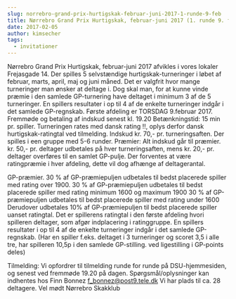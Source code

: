 ```yaml
---
slug: norrebro-grand-prix-hurtigskak-februar-juni-2017-1-runde-9-feb
title: Nørrebro Grand Prix Hurtigskak, februar-juni 2017 (1. runde 9. feb)
date: 2017-02-05
author: kimsecher
tags:
  - invitationer
---
```

Nørrebro Grand Prix Hurtigskak, februar-juni 2017 afvikles i vores lokaler Frejasgade 14. Der spilles 5 selvstændige hurtigskak-turneringer i løbet af februar, marts, april, maj og juni måned.
Det er valgfrit hvor mange turneringer man ønsker at deltage i. Dog skal man, for at kunne vinde præmie i den samlede GP-turnering have deltaget i minimum 3 af de 5 turneringer. En spillers resultater i op til 4 af de enkelte turneringer indgår i det samlede GP-regnskab.
Første afdeling er TORSDAG 9.februar 2017.
Fremmøde og betaling af indskud senest kl. 19.20
Betænkningstid: 15 min pr. spiller. Turneringen rates med dansk rating !!, oplys derfor dansk hurtigskak-ratingtal ved tilmelding.
Indskud kr. 70,- pr. turneringsaften. Der spilles i een gruppe med 5-6 runder.
Præmier: Alt indskud går til præmier.
kr. 50,- pr. deltager udbetales på hver turneringsaften, mens kr. 20,- pr. deltager overføres til en samlet GP-pulje.
Der forventes at være ratingpræmie i hver afdeling, dette vil dog afhænge af deltagerantal.

GP-præmier.
30 % af GP-præmiepuljen udbetales til bedst placerede spiller med rating over 1900.
30 % af GP-præmiepuljen udbetales til bedst placerede spiller med rating minimum 1600 og maximum 1900
30 % af GP-præmiepuljen udbetales til bedst placerede spiller med rating under 1600
Derudover udbetales 10% af GP-præmiepuljen til bedst placerede spiller uanset ratingtal.
Det er spillerens ratingtal i den første afdeling hvori spilleren deltager, som afgør indplacering i ratinggruppe.
En spillers resultater i op til 4 af de enkelte turneringer indgår i det samlede GP-regnskab.
(Har en spiller f.eks. deltaget i 3 turneringer og scoret 3,5 i alle tre, har spilleren 10,5p i den samlede GP-stilling. ved ligestilling i GP-points deles)

Tilmelding: Vi opfordrer til tilmelding runde for runde på DSU-hjemmesiden, og senest ved fremmøde 19.20 på dagen.
Spørgsmål/oplysninger kan indhentes hos Finn Bonnez f_bonnez@post9.tele.dk
Vi har plads til ca. 28 deltagere.
Vel mødt
Nørrebro Skakklub
